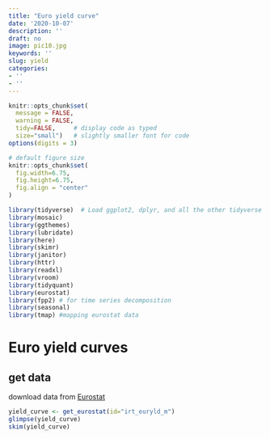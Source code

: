 ```yaml
---
title: "Euro yield curve"
date: '2020-10-07'
description: ''
draft: no
image: pic10.jpg
keywords: ''
slug: yield
categories:
- ''
- ''
---
```


```r
knitr::opts_chunk$set(
  message = FALSE, 
  warning = FALSE, 
  tidy=FALSE,     # display code as typed
  size="small")   # slightly smaller font for code
options(digits = 3)

# default figure size
knitr::opts_chunk$set(
  fig.width=6.75, 
  fig.height=6.75,
  fig.align = "center"
)
```

```r
library(tidyverse)  # Load ggplot2, dplyr, and all the other tidyverse packages
library(mosaic)
library(ggthemes)
library(lubridate)
library(here)
library(skimr)
library(janitor)
library(httr)
library(readxl)
library(vroom)
library(tidyquant)
library(eurostat)
library(fpp2) # for time series decomposition
library(seasonal)
library(tmap) #mapping eurostat data
```

# Euro yield curves
## get data
download data from [Eurostat](https://ec.europa.eu/eurostat/databrowser/view/irt_euryld_m/default/table?lang=en)
```r
yield_curve <- get_eurostat(id="irt_euryld_m")
glimpse(yield_curve)
skim(yield_curve)
```